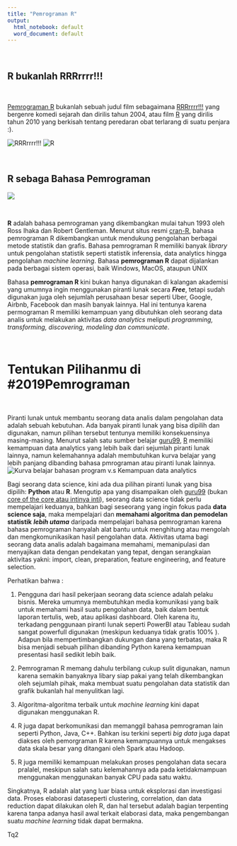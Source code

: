```yaml
---
title: "Pemrograman R"
output:
  html_notebook: default
  word_document: default
---
```

\newline
&nbsp;
&nbsp;
&nbsp;
\newline

## R bukanlah RRRrrrr!!!


&nbsp;
&nbsp;
&nbsp;
\newline
\newline
\newline


[Pemrograman R]() bukanlah sebuah judul film sebagaimana [RRRrrrr!!!](https://www.youtube.com/watch?v=4Kg8UJ_MqoM) yang bergenre komedi sejarah dan dirilis tahun 2004, atau film [R](https://en.wikipedia.org/wiki/R_(film)) yang dirilis tahun 2010 yang berkisah tentang peredaran obat terlarang di suatu penjara :).

![RRRrrrr!!!](images\RRRrrrr.jpg) ![R](images\R_2010.jpg) 

&nbsp;
\newline
\newline

## __R__ sebaga Bahasa Pemrograman 

![](images/Rlogo.png)

&nbsp;
&nbsp;

__R__ adalah bahasa pemrograman yang dikembangkan mulai tahun 1993 oleh Ross Ihaka dan Robert Gentleman. Menurut situs resmi [cran-R](http://cran.r-project.org), bahasa pemrograman R dikembangkan untuk mendukung pengolahan berbagai metode statistik dan grafis. Bahasa pemrograman R memiliki banyak _library_ untuk pengolahan statistik seperti statistik inferensia, data analytics hingga pengolahan _machine learning_. Bahasa __pemrograman R__ dapat dijalankan pada berbagai sistem operasi, baik Windows, MacOS, ataupun UNIX 

Bahasa __pemrograman R__ kini bukan hanya digunakan di kalangan akademisi yang umumnya ingin menggunakan piranti lunak secara __*Free*__, tetapi sudah digunakan juga oleh sejumlah perusahaan besar seperti Uber, Google, Airbnb, Facebook dan masih banyak lainnya. Hal ini tentunya karena permograman R memiliki kemampuan yang dibutuhkan oleh seorang data analis untuk melakukan aktivitas _data analytics_ meliputi _programming, transforming, discovering, modeling dan communicate_.


&nbsp;
&nbsp;
&nbsp;

# Tentukan Pilihanmu di #2019Pemrograman
&nbsp;
&nbsp;

Piranti lunak untuk membantu seorang data analis dalam pengolahan data adalah sebuah kebutuhan. Ada banyak piranti lunak yang bisa dipilih dan digunakan, namun pilihan tersebut tentunya memiliki konsekuensinya masing-masing. Menurut salah satu sumber belajar [guru99](https://www.guru99.com/r-tutorial.html), [R]() memiliki kemampuan data analytics yang lebih baik dari sejumlah piranti lunak lainnya, namun kelemahannya adalah membutuhkan kurva belajar yang lebih panjang dibanding bahasa pmrograman atau piranti lunak lainnya. 
![Kurva belajar bahasan program v.s Kemampuan data analytics ](images/RLearningCurve.png)


Bagi seorang data science, kini ada dua pilihan piranti lunak yang bisa dipilih: __Python__ atau __R__. Mengutip apa yang disampaikan oleh [guru99]() (bukan [core of the core atau intinya inti]()), seorang data science tidak perlu mempelajari keduanya, bahkan bagi seseorang yang ingin fokus pada __data science saja__, maka mempelajari dan __memahami algoritma dan pemodelan statistik__ __*lebih utama*__ daripada mempelajari bahasa pemrograman karena bahasa pemrograman hanyalah alat bantu untuk menghitung atau mengolah dan mengkomunikasikan hasil pengolahan data. Aktivitas utama bagi seorang data analis adalah bagaimana memahami, memanipulasi dan menyajikan data dengan pendekatan yang tepat, dengan serangkaian aktivitas yakni: import, clean, preparation, feature engineering, and feature selection. 

Perhatikan bahwa :

1. Pengguna dari hasil pekerjaan seorang data science adalah pelaku bisnis. Mereka umumnya membutuhkan media komunikasi yang baik untuk memahami hasil suatu pengolahan data, baik dalam bentuk laporan tertulis, web, atau aplikasi dashboard. Oleh karena itu, terkadang penggunaan piranti lunak seperti PowerBI atau Tableau sudah sangat powerfull digunakan (meskipun keduanya tidak gratis 100% ). Adapun bila mempertimbangkan dukungan dana yang terbatas, maka R bisa menjadi sebuah pilihan dibanding Python karena kemampuan presentasi hasil sedikit lebih baik.

2. Pemrograman R memang dahulu terbilang cukup sulit digunakan, namun karena semakin banyaknya libary siap pakai yang telah dikembangkan oleh sejumlah pihak, maka membuat suatu pengolahan data statistik dan grafik bukanlah hal menyulitkan lagi.  

3. Algoritma-algoritma terbaik untuk _machine learning_ kini dapat digunakan menggunakan R. 

4. R juga dapat berkomunikasi dan memanggil bahasa pemrograman lain seperti Python, Java, C++. Bahkan isu terkini seperti _big data_ juga dapat diakses oleh pemorgraman R karena kemampuannya untuk mengakses data skala besar yang ditangani oleh Spark atau Hadoop.

5. R juga memiliki kemampuan melakukan proses pengolahan data secara pralalel, meskipun salah satu kelemahannya ada pada ketidakmampuan menggunakan menggunakan banyak CPU pada satu waktu. 

Singkatnya, R adalah alat yang luar biasa untuk eksplorasi dan investigasi data. Proses elaborasi dataseperti clustering, correlation, dan data reduction dapat dilakukan oleh R, dan hal tersebut adalah bagian terpenting karena tanpa adanya hasil awal terkait elaborasi data, maka pengembangan suatu _machine learning_ tidak dapat bermakna.

Tq2